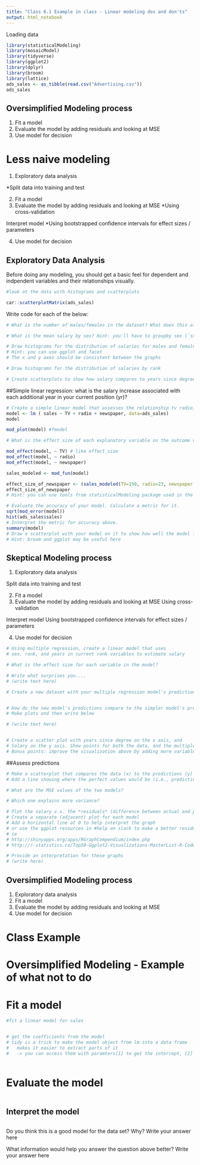 ```yaml
---
title: "Class 6.1 Example in class - Linear modeling dos and don'ts"
output: html_notebook
---
```


Loading data
```r
library(statisticalModeling)
library(mosaicModel)
library(tidyverse)
library(ggplot2)
library(dplyr)
library(broom)
library(lattice)
ads_sales <- as_tibble(read.csv("Advertising.csv"))
ads_sales
```

## Oversimplified Modeling process

1. Fit a model
2. Evaluate the model by adding residuals and looking at MSE
3. Use model for decision


# Less naive modeling
1. Exploratory data analysis

*Split data into training and test

2. Fit a model
3. Evaluate the model by adding residuals and looking at MSE
  *Using cross-validation
  
Interpret model
  *Using bootstrapped confidence intervals for effect sizes / parameters
  
4. Use model for decision

## Exploratory Data Analysis
Before doing any modeling, you should get a basic feel for dependent and indpendent variables and their relationships visually.
```r
#look at the data with histograms and scatterplots

car::scatterplotMatrix(ads_sales)


```
Write code for each of the below:
```r

# What is the number of males/females in the dataset? What does this already tell you...?

# What is the mean salary by sex? Hint: you'll have to groupby sex (`sx`)

# Draw histograms for the distribution of salaries for males and females (separately)
# Hint: you can use ggplot and facet 
# The x and y axes should be consistent between the graphs

# Draw histograms for the distribution of salaries by rank

# Create scatterplots to show how salary compares to years since degree / in current rank

```
##Simple linear regression: what is the salary increase associated with each additional year in your current position (yr)?

```r
# Create a simple linear model that assesses the relationship tv radio, and newspapers and sales
model <- lm ( sales ~ TV + radio + newspaper, data=ads_sales)
model

mod_plot(model) #fmodel

# What is the effect size of each explanatory variable on the outcome variable (dependent variable)?

mod_effect(model, ~ TV) # like effect_size
mod_effect(model, ~ radio)
mod_effect(model, ~ newspaper)

sales_modeled <- mod_fun(model)

effect_size_of_newspaper <- (sales_modeled(TV=150, radio=23, newspaper = 46)$model_output -sales_modeled(TV=150, radio=23, newspaper = 26)$model_output) / (46-26)
effect_size_of_newspaper
# Hint: you can use tools from statisticalModeling package used in the Datacamp course

# Evaluate the accuracy of your model. Calculate a metric for it.
sqrt(mod_error(model))
hist(ads_sales$sales)
# Interpret the metric for accuracy above.
summary(model)
# Draw a scatterplot with your model on it to show how well the model fits the data
# Hint: broom and ggplot may be useful here
```
## Skeptical Modeling process
1. Exploratory data analysis

Split data into training and test

2. Fit a model
3. Evaluate the model by adding residuals and looking at MSE
  Using cross-validation
  
Interpret model
  Using bootstrapped confidence intervals for effect sizes / parameters
  
4. Use model for decision


```r
# Using multiple regression, create a linear model that uses 
# sex, rank, and years in current rank variables to estimate salary

# What is the effect size for each variable in the model?

# Write what surprises you....
# (write text here)

# Create a new dataset with your multiple regression model's predictions in a new column


# How do the new model's predictions compare to the simpler model's predictions?
# Make plots and then write below

# (write text here)


# Create a scatter plot with years since degree on the x axis, and 
# Salary on the y axis. Show points for both the data, and the multiple regression values.
# Bonus points: improve the visualization above by adding more variables
```
##Assess predictions

```r
# Make a scatterplot that compares the data (x) to the predictions (y)
# Add a line showing where the perfect values would be (i.e., prediction equal to data)

# What are the MSE values of the two models?

# Which one explains more variance?

# Plot the salary v.s. the *residuals* (difference between actual and predicted values)
# Create a separate (adjacent) plot for each model
# Add a horizontal line at 0 to help interpret the graph
# or use the ggplot resources in #help on slack to make a better residuals plot
# ie
# http://shinyapps.org/apps/RGraphCompendium/index.php
# http://r-statistics.co/Top50-Ggplot2-Visualizations-MasterList-R-Code.html

# Provide an interpretation for these graphs
# (write here)
```

## Oversimplified Modeling process
1. Exploratory data analysis
2. Fit a model
3. Evaluate the model by adding residuals and looking at MSE
4. Use model for decision


# Class Example

# Oversimplified Modeling - Example of what not to do


# Fit a model

```r
#fit a linear model for sales


# get the coefficients from the model
# tidy is a trick to make the model object from lm into a data frame
#   makes it easier to extract parts of it
#   -> you can access them with paramters[1] to get the intercept, [2] for the slope



```
# Evaluate the model

```r


```

## Interpret the model
```r


```

Do you think this is a good model for the data set? Why?
  Write your answer here

What information would help you answer the question above better?
  Write your answer here
  